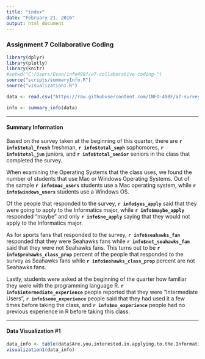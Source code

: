 ```yaml
---
title: "index"
date: "February 21, 2016"
output: html_document
---
```


### Assignment 7 Collaborative Coding 
```r
library(dplyr)
library(plotly)
library(knitr)
#setwd("C:/Users/Evan/info498f/a7-collaborative-coding-")
source("scripts/summaryInfo.R")
source("visualization1.R")

data <- read.csv("https://raw.githubusercontent.com/INFO-498F/a7-survey-data/master/intro_survey_data.csv")

info <- summary_info(data)
```

***

#### **Summary Information**
Based on the survey taken at the beginning of this quarter, there are **`r info$total_fresh`** freshman, **`r info$total_soph`** sophomores, **`r info$total_jun`** juniors, and **`r info$total_senior`** seniors in the class that completed the survey.

When examining the Operating Systems that the class uses, we found the number of students that use Mac or Windows Operating Systems. Out of the sample **`r info$mac_users`** students use a Mac operating system, while **`r info$windows_users`** students use a Windows OS.

Of the people that responded to the survey, **`r info$yes_apply`** said that they were going to apply to the Informatics major, while **`r info$maybe_apply`** responded "maybe" and only **`r info$no_apply`** saying that they would not apply to the Informatics major.

As for sports fans that responded to the survey, **`r info$seahawks_fan`** responded that they were Seahawks fans while **`r info$not_seahawks_fan`** said that they were not Seahawks fans. This turns out to be **`r info$prohawks_class_prop`** percent of the people that responded to the survey as Seahawks fans while **`r info$nohawks_class_prop`** percent are not Seahawks fans.

Lastly, students were asked at the beginning of the quarter how familiar they were with the programming language R. **`r info$intermediate_experience`** people reported that they were "Intermediate Users", **`r info$some_experience`** people said that they had used it a few times before taking the class, and **`r info$no_experience`** people had no previous experience in R before taking this class.

***

#### **Data Visualization #1**
```r
data_info <- table(data$Are.you.interested.in.applying.to.the.Informatics.major.)
visualization1(data_info)

```
